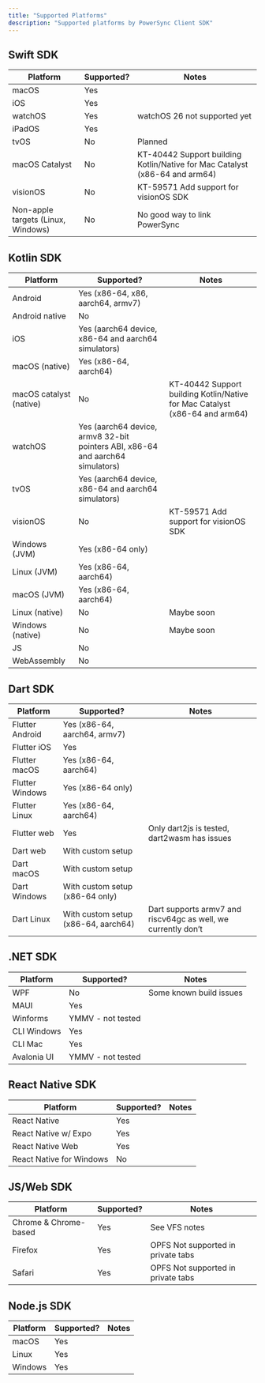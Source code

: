 ```yaml
---
title: "Supported Platforms"
description: "Supported platforms by PowerSync Client SDK"
---
```


## Swift SDK

| Platform | Supported? | Notes |
| --- | --- | --- |
| macOS | Yes |  |
| iOS | Yes |  |
| watchOS | Yes | watchOS 26 not supported yet |
| iPadOS | Yes |  |
| tvOS | No | Planned |
| macOS Catalyst | No | KT-40442 Support building Kotlin/Native for Mac Catalyst (x86-64 and arm64) |
| visionOS | No | KT-59571 Add support for visionOS SDK |
| Non-apple targets (Linux, Windows) | No | No good way to link PowerSync |

## Kotlin SDK

| Platform | Supported? | Notes |
| --- | --- | --- |
| Android | Yes (x86-64, x86, aarch64, armv7) |  |
| Android native | No |  |
| iOS | Yes (aarch64 device, x86-64 and aarch64 simulators) |  |
| macOS (native) | Yes (x86-64, aarch64) |  |
| macOS catalyst (native) | No | KT-40442 Support building Kotlin/Native for Mac Catalyst (x86-64 and arm64) |
| watchOS | Yes (aarch64 device, armv8 32-bit pointers ABI, x86-64 and aarch64 simulators) |  |
| tvOS | Yes (aarch64 device, x86-64 and aarch64 simulators) |  |
| visionOS | No | KT-59571 Add support for visionOS SDK |
| Windows (JVM) | Yes (x86-64 only) |  |
| Linux (JVM) | Yes (x86-64, aarch64) |  |
| macOS (JVM) | Yes (x86-64, aarch64) |  |
| Linux (native) | No | Maybe soon |
| Windows (native) | No | Maybe soon |
| JS | No |  |
| WebAssembly | No |  |

## Dart SDK

| Platform | Supported? | Notes |
| --- | --- | --- |
| Flutter Android | Yes (x86-64, aarch64, armv7) |  |
| Flutter iOS | Yes |  |
| Flutter macOS | Yes (x86-64, aarch64) |  |
| Flutter Windows | Yes (x86-64 only) |  |
| Flutter Linux | Yes (x86-64, aarch64) |  |
| Flutter web | Yes | Only dart2js is tested, dart2wasm has issues |
| Dart web | With custom setup |  |
| Dart macOS | With custom setup |  |
| Dart Windows | With custom setup (x86-64 only) |  |
| Dart Linux | With custom setup (x86-64, aarch64) | Dart supports armv7 and riscv64gc as well, we currently don’t |

## .NET SDK

| Platform | Supported? | Notes |
| --- | --- | --- |
| WPF | No | Some known build issues |
| MAUI | Yes |  |
| Winforms | YMMV - not tested |  |
| CLI Windows | Yes |  |
| CLI Mac | Yes |  |
| Avalonia UI | YMMV - not tested |  |

## React Native SDK

| Platform | Supported? | Notes |
| --- | --- | --- |
| React Native | Yes |  |
| React Native w/ Expo | Yes |  |
| React Native Web | Yes |  |
| React Native for Windows | No |  |

## JS/Web SDK

| Platform | Supported? | Notes |
| --- | --- | --- |
| Chrome & Chrome-based | Yes | See VFS notes |
| Firefox | Yes | OPFS Not supported in private tabs |
| Safari | Yes | OPFS Not supported in private tabs |

## Node.js SDK

| Platform | Supported? | Notes |
| --- | --- | --- |
| macOS | Yes |  |
| Linux | Yes |  |
| Windows | Yes |  |


